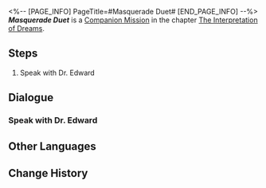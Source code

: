 <%-- [PAGE_INFO]
PageTitle=#Masquerade Duet#
[END_PAGE_INFO] --%>
{{Stub|Dialogue.}}
{{Mission Infobox
|id            = 2021801
|title         = 
|image         = <!--Mission Masquerade Duet.png-->
|type          = Companion
|event_name    = 
|chapter       = The Interpretation of Dreams (Companion Mission Chapter)
|requirements  = [[Trailblaze Mission]] ''[[Whodunit]]'' completed
|summary       = In the memories left behind by Black Swan, you experienced deeply "Miss Sparkle's Detective Theater."<br />Best not to nitpick at the intricacies of the plan she thought so hard to come up with, lest her cane knocks on your doors at unexpected times.
|characters    = ???; Dr. Edward; Trailblazer
|startLocation = [[Penacony]] - [[Golden Hour]]
|world         = Penacony
|area          = Golden Hour
|prev          = 
|next          = Masquerade Duet
|exp           = 
|credits       = 
|stellarJade   = 
|other         = 
}}
'''''Masquerade Duet''''' is a [[Companion Mission]] in the chapter [[The Interpretation of Dreams (Companion Mission Chapter)|The Interpretation of Dreams]].

==Steps==
# Speak with Dr. Edward

<!--
==Gameplay Notes==

--><!--
==Trial Character==

-->
==Dialogue==
{{Stub Dialogue}}
{{Dialogue Start}}
:{{tx}}
{{Dialogue End}}

===Speak with Dr. Edward===
{{Mission Description|type=companion|location=Golden Hour|update|You receive a message from Dr. Edward. Dr. Edward has invited you to the Dreamscape Sales Store to experience a dream left for you by a lady named "Black Swan." Of course, you know who Black Swan is, but cannot think why she would have left a dream for you. Go to the Dreamscape Sales Store to see. Perhaps you will only receive your answer once you experience it for yourself.}}
{{Dialogue Start}}
:{{tx}}
{{Dialogue End}}

==Other Languages==
{{Other Languages
|en   = Masquerade Duet
|zhs  = 假面双人舞
|zht  = 假面雙人舞
|ja   = 仮面幻想曲
|ko   = 가면의 듀엣
|es   = Dueto enmascarado
|fr   = Mascarade à deux
|ru   = Вальс на маскараде
|th   = คู่เต้นรำสวมหน้ากาก
|vi   = Vũ Điệu Mặt Nạ Đôi
|de   = Maskerade im Duett
|id   = Tarian Topeng Duet
|pt   = Dueto Mascarado
}}

==Change History==
{{Change History|2.0}}
